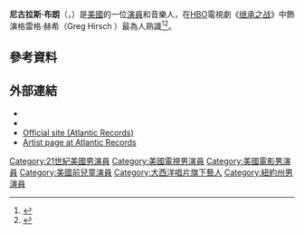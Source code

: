 {{Infobox person
| image        = Nicholas Braun 2017.jpg 
| caption      = 攝於2017年{{le|蒙特克萊爾電影公司Montclair Film|蒙特克萊爾電影節}}
| birth_name   = Nicholas Joseph Braun
| birth_date   = {{birth date and age|1988|5|1}}
| birth_place  = 美國紐約州{{le|貝斯佩奇 (紐約)|Bethpage, New York|貝斯佩奇}}
| occupation   = 演員，音樂人
| years_active = 2001–現在
}}
'''尼古拉斯·布朗'''（{{lang-en|Nicholas Joseph "Nick" Braun}}，{{bd|1988年|5月1日}}）是[[美國|美國]]的一位[[演員|演員]]和音樂人，在[[HBO|HBO]]電視劇《[[继承之战|继承之战]]》中飾演格雷格·赫希（Greg Hirsch ）最為人熟識<ref name="IMDBOne">{{cite web |url=https://www.imdb.com/name/nm1002609/ |title=Nicholas Braun |work=IMDb |access-date=3 December 2015 |archive-date=2022-03-17 |archive-url=https://web.archive.org/web/20220317153634/https://www.imdb.com/name/nm1002609/ |dead-url=no }}</ref><ref>{{cite web|url=http://www.tv.com/nicholas-braun/person/110692/summary.html|title=Nicholas Braun|author=|date=|publisher=CBS Interactive|work=TV.com|accessdate=3 December 2015|archive-date=2011-08-15|archive-url=https://web.archive.org/web/20110815160057/http://www.tv.com/nicholas-braun/person/110692/summary.html|dead-url=no}}</ref>。

==參考資料==
{{reflist}}

==外部連結==
* {{Commons category inline}}
* {{IMDb name}}
* [https://www.doyouhavetheantibodies.com Official site (Atlantic Records)] {{Wayback|url=https://www.doyouhavetheantibodies.com/ |date=20220104020546 }}
* [https://www.atlanticrecords.com/artists/nicholas-braun Artist page at Atlantic Records] {{Wayback|url=https://www.atlanticrecords.com/artists/nicholas-braun |date=20220104020613 }}

{{Authority control}}
[[Category:21世紀美國男演員|Category:21世紀美國男演員]]
[[Category:美國電視男演員|Category:美國電視男演員]]
[[Category:美國電影男演員|Category:美國電影男演員]]
[[Category:美國前兒童演員|Category:美國前兒童演員]]
[[Category:大西洋唱片旗下藝人|Category:大西洋唱片旗下藝人]]
[[Category:紐約州男演員|Category:紐約州男演員]]
